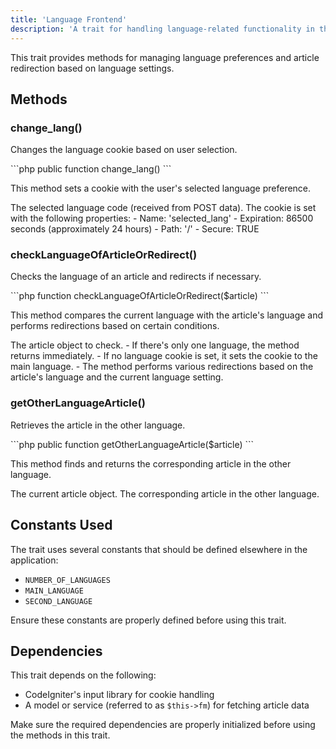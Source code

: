 ```yaml
---
title: 'Language Frontend'
description: 'A trait for handling language-related functionality in the frontend'
---
```


This trait provides methods for managing language preferences and article redirection based on language settings.

## Methods

### change_lang()

Changes the language cookie based on user selection.

<CodeGroup>
```php
public function change_lang()
```
</CodeGroup>

This method sets a cookie with the user's selected language preference.

<ResponseField name="Parameters">
  <Param name="lang" type="string">
    The selected language code (received from POST data).
  </Param>
</ResponseField>

<Note>
  The cookie is set with the following properties:
  - Name: 'selected_lang'
  - Expiration: 86500 seconds (approximately 24 hours)
  - Path: '/'
  - Secure: TRUE
</Note>

### checkLanguageOfArticleOrRedirect()

Checks the language of an article and redirects if necessary.

<CodeGroup>
```php
function checkLanguageOfArticleOrRedirect($article)
```
</CodeGroup>

This method compares the current language with the article's language and performs redirections based on certain conditions.

<ResponseField name="Parameters">
  <Param name="article" type="object">
    The article object to check.
  </Param>
</ResponseField>

<Note>
  - If there's only one language, the method returns immediately.
  - If no language cookie is set, it sets the cookie to the main language.
  - The method performs various redirections based on the article's language and the current language setting.
</Note>

### getOtherLanguageArticle()

Retrieves the article in the other language.

<CodeGroup>
```php
public function getOtherLanguageArticle($article)
```
</CodeGroup>

This method finds and returns the corresponding article in the other language.

<ResponseField name="Parameters">
  <Param name="article" type="object">
    The current article object.
  </Param>
</ResponseField>

<ResponseField name="Returns">
  <Param name="other_article" type="object">
    The corresponding article in the other language.
  </Param>
</ResponseField>

## Constants Used

The trait uses several constants that should be defined elsewhere in the application:

- `NUMBER_OF_LANGUAGES`
- `MAIN_LANGUAGE`
- `SECOND_LANGUAGE`

<Warning>
  Ensure these constants are properly defined before using this trait.
</Warning>

## Dependencies

This trait depends on the following:

- CodeIgniter's input library for cookie handling
- A model or service (referred to as `$this->fm`) for fetching article data

<Note>
  Make sure the required dependencies are properly initialized before using the methods in this trait.
</Note>
